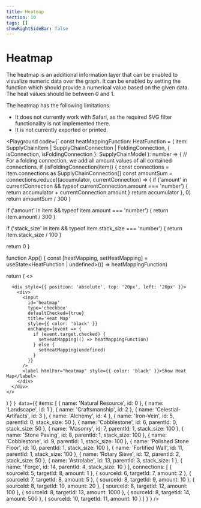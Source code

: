```yaml
---
title: Heatmap
section: 10
tags: []
showRightSideBar: false
---
```


# Heatmap

The heatmap is an additional information layer that can be enabled to visualize numeric data over the graph.
It can be enabled by setting the <TypeLink type="SupplyChain" member="heatMapping"/> function which should provide a numerical value based on the
given data. The heat values should lie between 0 and 1.

The heatmap has the following limitations:

<ul className="list-disc ml-4">
  <li>It does not currently work with Safari, as the required SVG filter functionality is not implemented there.</li>
  <li>It is not currently exported or printed.</li>
</ul>


<Playground
  code={`
const heatMappingFunction: HeatFunction = (
  item: SupplyChainItem | SupplyChainConnection | FoldingConnection,
  { isConnection, isFoldingConnection }: SupplyChainModel
): number => {
  // For a folding connection, we add all amount values of all contained connections.
  if (isFoldingConnection(item)) {
    const connections = item.connections as SupplyChainConnection[]
    const amountSum = connections.reduce((accumulator, currentConnection) => {
      if ('amount' in currentConnection && typeof currentConnection.amount === 'number') {
        return accumulator + currentConnection.amount
      }
      return accumulator
    }, 0)
    return amountSum / 300
  }

  if ('amount' in item && typeof item.amount === 'number') {
    return item.amount / 300
  }

  if ('stack_size' in item && typeof item.stack_size === 'number') {
    return item.stack_size / 100
  }

  return 0
}

function App() {
  const [heatMapping, setHeatMapping] = useState<HeatFunction | undefined>(() => heatMappingFunction)

  return (
    <>
      <SupplyChain
        data={data}
        heatMapping={heatMapping}>
      </SupplyChain>

      <div style={{ position: 'absolute', top: '20px', left: '20px' }}>
        <div>
          <input
            id='heatmap'
            type='checkbox'
            defaultChecked={true}
            title='Heat Map'
            style={{ color: 'black' }}
            onChange={event => {
              if (event.target.checked) {
                setHeatMapping(() => heatMappingFunction)
              } else {
                setHeatMapping(undefined)
              }
            }}
          />
          <label htmlFor="heatmap" style={{ color: 'black' }}>Show Heat Map</label>
        </div>
      </div>
    </>
  )
}
`}
  data={`{
    items: [
      { name: 'Natural Resource', id: 0 },
      { name: 'Landscape', id: 1 },
      { name: 'Craftsmanship', id: 2 },
      { name: 'Celestial-Artifacts', id: 3 },
      { name: 'Alchemy', id: 4 },
      { name: 'Iron-Vein', id: 5, parentId: 0, stack_size: 50 },
      { name: 'Cobblestone', id: 6, parentId: 0, stack_size: 50 },
      { name: 'Masonry', id: 7, parentId: 1, stack_size: 100 },
      { name: 'Stone Paving', id: 8, parentId: 1, stack_size: 100 },
      { name: 'Cobblestone', id: 9, parentId: 1, stack_size: 100 },
      { name: 'Polished Stone Floor', id: 10, parentId: 1, stack_size: 100 },
      { name: 'Fortified Wall', id: 11, parentId: 1, stack_size: 100 },
      { name: 'Rotary Sieve', id: 12, parentId: 2, stack_size: 50 },
      { name: 'Astrolabe', id: 13, parentId: 3, stack_size: 1 },
      { name: 'Forge', id: 14, parentId: 4, stack_size: 10 }
    ],
    connections: [
      { sourceId: 5, targetId: 8, amount: 1 },
      { sourceId: 6, targetId: 7, amount: 2 },
      { sourceId: 7, targetId: 8, amount: 5 },
      { sourceId: 8, targetId: 9, amount: 10 },
      { sourceId: 8, targetId: 10, amount: 20 },
      { sourceId: 8, targetId: 12, amount: 100 },
      { sourceId: 8, targetId: 13, amount: 1000 },
      { sourceId: 8, targetId: 14, amount: 500 },
      { sourceId: 10, targetId: 11, amount: 10 }
    ]
  }`}
/>
